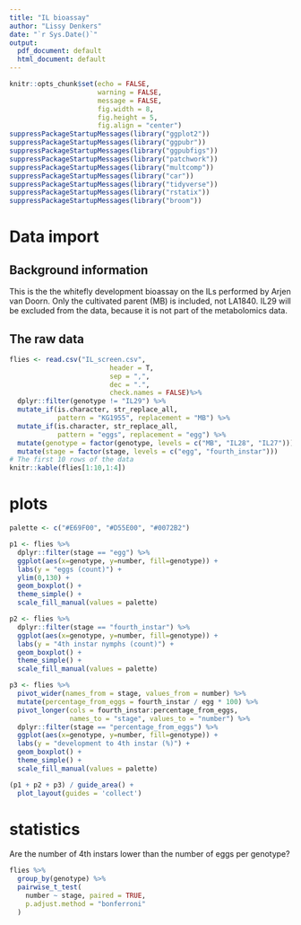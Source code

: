```yaml
---
title: "IL bioassay"
author: "Lissy Denkers"
date: "`r Sys.Date()`"
output: 
  pdf_document: default
  html_document: default
---
```


```r
knitr::opts_chunk$set(echo = FALSE, 
                      warning = FALSE, 
                      message = FALSE, 
                      fig.width = 8, 
                      fig.height = 5, 
                      fig.align = "center")
suppressPackageStartupMessages(library("ggplot2"))
suppressPackageStartupMessages(library("ggpubr"))
suppressPackageStartupMessages(library("ggpubfigs"))
suppressPackageStartupMessages(library("patchwork"))
suppressPackageStartupMessages(library("multcomp"))
suppressPackageStartupMessages(library("car"))
suppressPackageStartupMessages(library("tidyverse"))
suppressPackageStartupMessages(library("rstatix"))
suppressPackageStartupMessages(library("broom"))
```

# Data import 

## Background information

This is the  the whitefly development bioassay on the ILs performed by Arjen van Doorn. Only the cultivated parent (MB) is included, not LA1840. IL29 will be excluded from the data, because it is not part of the metabolomics data.

## The raw data
```r
flies <- read.csv("IL_screen.csv", 
                         header = T, 
                         sep = ",", 
                         dec = ".", 
                         check.names = FALSE)%>%     
  dplyr::filter(genotype != "IL29") %>%
  mutate_if(is.character, str_replace_all, 
            pattern = "KG1955", replacement = "MB") %>%
  mutate_if(is.character, str_replace_all, 
            pattern = "eggs", replacement = "egg") %>%
  mutate(genotype = factor(genotype, levels = c("MB", "IL28", "IL27"))) %>%
  mutate(stage = factor(stage, levels = c("egg", "fourth_instar")))
# The first 10 rows of the data
knitr::kable(flies[1:10,1:4])
```

# plots
```r
palette <- c("#E69F00", "#D55E00", "#0072B2")
```

```r
p1 <- flies %>% 
  dplyr::filter(stage == "egg") %>%
  ggplot(aes(x=genotype, y=number, fill=genotype)) + 
  labs(y = "eggs (count)") +
  ylim(0,130) +
  geom_boxplot() + 
  theme_simple() + 
  scale_fill_manual(values = palette) 

p2 <- flies %>% 
  dplyr::filter(stage == "fourth_instar") %>%
  ggplot(aes(x=genotype, y=number, fill=genotype)) + 
  labs(y = "4th instar nymphs (count)") +
  geom_boxplot() + 
  theme_simple() + 
  scale_fill_manual(values = palette) 

p3 <- flies %>% 
  pivot_wider(names_from = stage, values_from = number) %>%
  mutate(percentage_from_eggs = fourth_instar / egg * 100) %>%
  pivot_longer(cols = fourth_instar:percentage_from_eggs, 
               names_to = "stage", values_to = "number") %>%
  dplyr::filter(stage == "percentage_from_eggs") %>%
  ggplot(aes(x=genotype, y=number, fill=genotype)) + 
  labs(y = "development to 4th instar (%)") +
  geom_boxplot() + 
  theme_simple() + 
  scale_fill_manual(values = palette) 

(p1 + p2 + p3) / guide_area() +
  plot_layout(guides = 'collect')
```


# statistics
Are the number of 4th instars lower than the number of eggs per genotype?
```r
flies %>%
  group_by(genotype) %>%
  pairwise_t_test(
    number ~ stage, paired = TRUE, 
    p.adjust.method = "bonferroni"
  )
```

